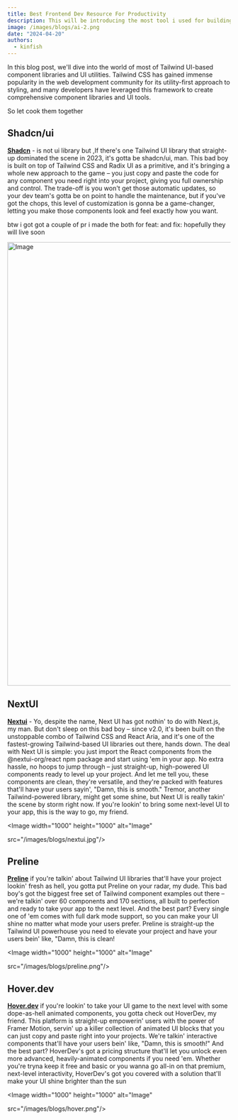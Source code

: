 ```yaml
---
title: Best Frontend Dev Resource For Productivity
description: This will be introducing the most tool i used for building a amazing and user apealing web and shipping in a sec
image: /images/blogs/ai-2.png
date: "2024-04-20"
authors:
  - kinfish
---
```




In this blog post, we'll dive into the world of most of Tailwind UI-based component libraries and UI utilities. Tailwind CSS has gained immense popularity in the web development community for its utility-first approach to styling, and many developers have leveraged this framework to create comprehensive component libraries and UI tools.



 So let cook them together


## Shadcn/ui 

[**Shadcn**](https://ui.shadcn.com) - is not ui library but ,If there's one Tailwind UI library that straight-up dominated the scene in 2023, it's gotta be shadcn/ui, man. This bad boy is built on top of Tailwind CSS and Radix UI as a primitive, and it's bringing a whole new approach to the game – you just copy and paste the code for any component you need right into your project, giving you full ownership and control. The trade-off is you won't get those automatic updates, so your dev team's gotta be on point to handle the maintenance, but if you've got the chops, this level of customization is gonna be a game-changer, letting you make those components look and feel exactly how you want.


btw i got got a couple of pr i made the both for feat: and fix: hopefully they will live soon 

<Image
  width="1000"
  height="1000"
  alt="Image"
src="/images/blogs/shadcn.png"/>


## NextUI
[**Nextui**](https://nextui.org) - Yo, despite the name, Next UI has got nothin' to do with Next.js, my man. But don't sleep on this bad boy – since v2.0, it's been built on the unstoppable combo of Tailwind CSS and React Aria, and it's one of the fastest-growing Tailwind-based UI libraries out there, hands down. The deal with Next UI is simple: you just import the React components from the @nextui-org/react npm package and start using 'em in your app. No extra hassle, no hoops to jump through – just straight-up, high-powered UI components ready to level up your project. And let me tell you, these components are clean, they're versatile, and they're packed with features that'll have your users sayin', "Damn, this is smooth." Tremor, another Tailwind-powered library, might get some shine, but Next UI is really takin' the scene by storm right now. If you're lookin' to bring some next-level UI to your app, this is the way to go, my friend.

<Image
  width="1000"
  height="1000"
  alt="Image"

src="/images/blogs/nextui.jpg"/>

## Preline

[**Preline**](https://preline.co) if you're talkin' about Tailwind UI libraries that'll have your project lookin' fresh as hell, you gotta put Preline on your radar, my dude. This bad boy's got the biggest free set of Tailwind component examples out there – we're talkin' over 60 components and 170 sections, all built to perfection and ready to take your app to the next level. And the best part? Every single one of 'em comes with full dark mode support, so you can make your UI shine no matter what mode your users prefer. Preline is straight-up the Tailwind UI powerhouse you need to elevate your project and have your users bein' like, "Damn, this is clean!

<Image
  width="1000"
  height="1000"
  alt="Image"

src="/images/blogs/preline.png"/>



## Hover.dev


[**Hover.dev**](https://hover.dev) if you're lookin' to take your UI game to the next level with some dope-as-hell animated components, you gotta check out HoverDev, my friend. This platform is straight-up empowerin' users with the power of Framer Motion, servin' up a killer collection of animated UI blocks that you can just copy and paste right into your projects. We're talkin' interactive components that'll have your users bein' like, "Damn, this is smooth!" And the best part? HoverDev's got a pricing structure that'll let you unlock even more advanced, heavily-animated components if you need 'em. Whether you're tryna keep it free and basic or you wanna go all-in on that premium, next-level interactivity, HoverDev's got you covered with a solution that'll make your UI shine brighter than the sun

<Image
  width="1000"
  height="1000"
  alt="Image"

src="/images/blogs/hover.png"/>
